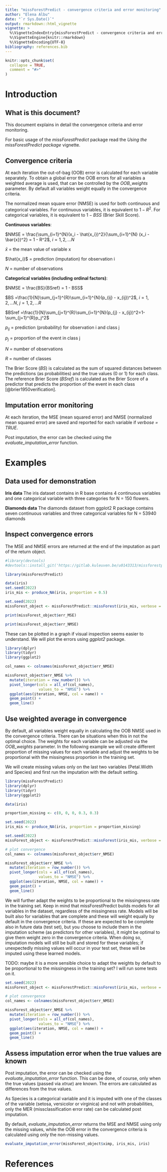 ```yaml
---
title: "missForestPredict - convergence criteria and error monitoring"
author: "Elena Albu"
date: "`r Sys.Date()`"
output: rmarkdown::html_vignette
vignette: >
  %\VignetteIndexEntry{missForestPredict - convergence criteria and error monitoring}
  %\VignetteEngine{knitr::rmarkdown}
  %\VignetteEncoding{UTF-8}
bibliography: references.bib
---
```


```r
knitr::opts_chunk$set(
  collapse = TRUE,
  comment = "#>"
)
```

# Introduction

## What is this document?

This document explains in detail the convergence criteria and error monitoring.

For basic usage of the *missForestPredict* package read the *Using the missForestPredict package* vignette.

## Convergence criteria

At each iteration the out-of-bag (OOB) error is calculated for each variable separately. To obtain a global error the OOB errors for all variables a weighted average is used, that can be controlled by the *OOB_weights* parameter. By default all variables weight equally in the convergence criteria. 

The normalized mean square error (NMSE) is used for both continuous and categorical variables. For continuous variables, it is equivalent to $1 - R^2$. For categorical variables, it is equivalent to $1 - BSS$ (Brier Skill Score).

**Continuous variables**:

$NMSE = \frac{\sum_{i=1}^{N}(x_i - \hat{x_i})^2}{\sum_{i=1}^{N} (x_i - \bar{x})^2} = 1 - R^2$, $i = 1, 2, ... N$

$\bar{x}$ = the mean value of variable x

$\hat{x_i}$ = prediction (imputation) for observation i 

$N$ = number of observations

**Categorical variables (including ordinal factors)**:

$NMSE = \frac{BS}{BSref} = 1 - BSS$

$BS =\frac{1}{N}\sum_{j=1}^{R}\sum_{i=1}^{N}(p_{ij} - x_{ij})^2$, $i = 1, 2, ... N$, $j = 1, 2, ... R$

$BSref =\frac{1}{N}\sum_{j=1}^{R}\sum_{i=1}^{N}(p_{j} - x_{ij})^2=1-\sum_{j=1}^{R}p_j^2$

$p_{ij}$ = prediction (probability) for observation i and class j

$p_{j}$ = proportion of the event in class j

$N$ = number of observations

$R$ = number of classes

The Brier Score ($BS$) is calculated as the sum of squared distances between the predictions (as probabilities) and the true values (0 or 1) for each class. The reference Brier Score ($BSref$) is calculated as the Brier Score of a predictor that predicts the proportion of the event in each class [@brier1950verification].

## Imputation error monitoring

At each iteration, the MSE (mean squared error) and NMSE (normalized mean squared error) are saved and reported for each variable if *verbose = TRUE*. 

Post imputation, the error can be checked using the *evaluate_imputation_error* function. 

# Examples

## Data used for demonstration

**Iris data** The iris dataset contains in R base contains 4 continuous variables and one categorical variable with three categories for N = 150 flowers.

**Diamonds data** The diamonds dataset from ggplot2 R package contains seven continuous variables and three categorical variables for N = 53940 diamonds

## Inspect convergence errors

The MSE and NMSE errors are returned at the end of the imputation as part of the return object.

```r
#library(devtools)
#devtools::install_git('https://gitlab.kuleuven.be/u0143313/missforestpredict/', dependencies = TRUE)

library(missForestPredict)

data(iris)
set.seed(2022)
iris_mis <- produce_NA(iris, proportion = 0.5)

set.seed(2022)
missForest_object <- missForestPredict::missForest(iris_mis, verbose = TRUE)

print(missForest_object$err_MSE)

print(missForest_object$err_NMSE)

```

These can be plotted in a graph if visual inspection seems easier to understand. We will plot the errors using *ggplot2* package.

```r
library(dplyr)
library(tidyr)
library(ggplot2)

col_names <- colnames(missForest_object$err_NMSE)

missForest_object$err_NMSE %>% 
  mutate(iteration = row_number()) %>% 
  pivot_longer(cols = all_of(col_names),
               values_to = "NMSE") %>% 
  ggplot(aes(iteration, NMSE, col = name)) +
  geom_point() +
  geom_line()

```


## Use weighted average in convergence

By default, all variables weight equally in calculating the OOB NMSE used in the convergence criteria. There can be situations when this in not the optimal choice. The weights for each variable can be adjusted via the *OOB_weights* parameter. In the following example we will create different proportion of missing values for each variable and adjust the weights to be proportional with the missingness proportion in the training set.

We will create missing values only on the last two variables (Petal.Width and Species) and first run the imputation with the default setting.

```r
library(missForestPredict)
library(dplyr)
library(tidyr)
library(ggplot2)

data(iris)

proportion_missing <- c(0, 0, 0, 0.3, 0.3)

set.seed(2022)
iris_mis <- produce_NA(iris, proportion = proportion_missing)

set.seed(2022)
missForest_object <- missForestPredict::missForest(iris_mis, verbose = TRUE)

# plot convergence
col_names <- colnames(missForest_object$err_NMSE)

missForest_object$err_NMSE %>% 
  mutate(iteration = row_number()) %>% 
  pivot_longer(cols = all_of(col_names),
               values_to = "NMSE") %>% 
  ggplot(aes(iteration, NMSE, col = name)) +
  geom_point() +
  geom_line()

```

We will further adapt the weights to be proportional to the missingness rate in the training set. Keep in mind that missForestPredict builds models for all variables in the dataset, regardless of the missingness rate. Models will be built also for variables that are complete and these will weight equally by default in the convergence criteria. If these are expected to be complete also in future data (test set), but you choose to include them in the imputation scheme (as predictors for other variables), it might be optimal to give them weight zero in the convergence criteria. When doing so, imputation models will still be built and stored for these variables; if unexpectedly missing values will occur in your test set, these will be imputed using these learned models.

TODO: maybe it is a more sensible choice to adapt the weights by default to be proportional to the missingness in the training set? I will run some tests on it.

```r

set.seed(2022)
missForest_object <- missForestPredict::missForest(iris_mis, verbose = TRUE, OOB_weights = proportion_missing)

# plot convergence
col_names <- colnames(missForest_object$err_NMSE)

missForest_object$err_NMSE %>% 
  mutate(iteration = row_number()) %>% 
  pivot_longer(cols = all_of(col_names),
               values_to = "NMSE") %>% 
  ggplot(aes(iteration, NMSE, col = name)) +
  geom_point() +
  geom_line()

```


## Assess imputation error when the true values are known

Post imputation, the error can be checked using the *evaluate_imputation_error* function. This can be done, of course, only when the true values (passed via *xtrue*) are known. The errors are calculated as differences from the true values.

As Species is a categorical variable and it is imputed with one of the classes of the variable (setosa, versicolor or virginica) and not with probabilities, only the MER (missclassification error rate) can be calculated post imputation.

By default, *evaluate_imputation_error* returns the MSE and NMSE using only the missing values, while the OOB error in the convergence criteria is calculated using only the non-missing values.

```r
evaluate_imputation_error(missForest_object$ximp, iris_mis, iris)

```

# References
